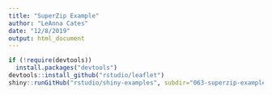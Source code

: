 ```yaml
---
title: "SuperZip Example"
author: "LeAnna Cates"
date: "12/8/2019"
output: html_document
---
```


```r
if (!require(devtools))
  install.packages("devtools")
devtools::install_github("rstudio/leaflet")
shiny::runGitHub("rstudio/shiny-examples", subdir="063-superzip-example")
```

